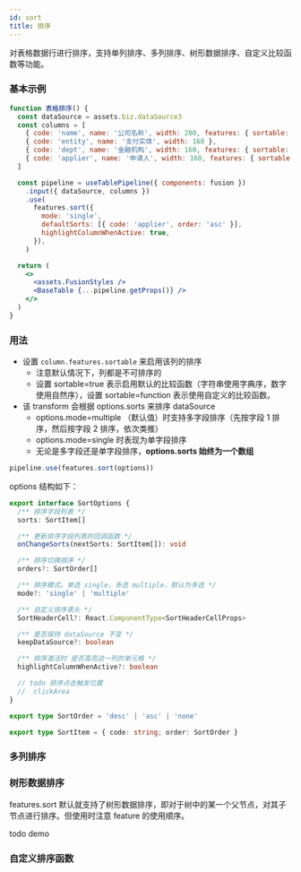 ```yaml
---
id: sort
title: 排序
---
```


对表格数据行进行排序，支持单列排序、多列排序、树形数据排序、自定义比较函数等功能。

### 基本示例

```jsx live
function 表格排序() {
  const dataSource = assets.biz.dataSource3
  const columns = [
    { code: 'name', name: '公司名称', width: 200, features: { sortable: true } },
    { code: 'entity', name: '支付实体', width: 160 },
    { code: 'dept', name: '金融机构', width: 160, features: { sortable: true } },
    { code: 'applier', name: '申请人', width: 160, features: { sortable: true } },
  ]

  const pipeline = useTablePipeline({ components: fusion })
    .input({ dataSource, columns })
    .use(
      features.sort({
        mode: 'single',
        defaultSorts: [{ code: 'applier', order: 'asc' }],
        highlightColumnWhenActive: true,
      }),
    )

  return (
    <>
      <assets.FusionStyles />
      <BaseTable {...pipeline.getProps()} />
    </>
  )
}
```

### 用法

- 设置 `column.features.sortable` 来启用该列的排序
  - 注意默认情况下，列都是不可排序的
  - 设置 sortable=true 表示启用默认的比较函数（字符串使用字典序，数字使用自然序），设置 sortable=function 表示使用自定义的比较函数。
- 该 transform 会根据 options.sorts 来排序 dataSource
  - options.mode=multiple （默认值）时支持多字段排序（先按字段 1 排序，然后按字段 2 排序，依次类推）
  - options.mode=single 时表现为单字段排序
  - 无论是多字段还是单字段排序，**options.sorts 始终为一个数组**

```jsx
pipeline.use(features.sort(options))
```

options 结构如下：

```typescript
export interface SortOptions {
  /** 排序字段列表 */
  sorts: SortItem[]

  /** 更新排序字段列表的回调函数 */
  onChangeSorts(nextSorts: SortItem[]): void

  /** 排序切换顺序 */
  orders?: SortOrder[]

  /** 排序模式。单选 single，多选 multiple，默认为多选 */
  mode?: 'single' | 'multiple'

  /** 自定义排序表头 */
  SortHeaderCell?: React.ComponentType<SortHeaderCellProps>

  /** 是否保持 dataSource 不变 */
  keepDataSource?: boolean

  /** 排序激活时 是否高亮这一列的单元格 */
  highlightColumnWhenActive?: boolean

  // todo 排序点击触发位置
  //  clickArea
}

export type SortOrder = 'desc' | 'asc' | 'none'

export type SortItem = { code: string; order: SortOrder }
```

### 多列排序

### 树形数据排序

features.sort 默认就支持了树形数据排序，即对于树中的某一个父节点，对其子节点进行排序。但使用时注意 feature 的使用顺序。

todo demo

### 自定义排序函数
